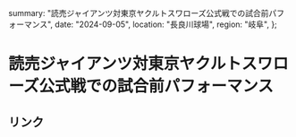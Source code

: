   summary: "読売ジャイアンツ対東京ヤクルトスワローズ公式戦での試合前パフォーマンス",
  date: "2024-09-05",
  location: "長良川球場",
  region: "岐阜",
};

# 読売ジャイアンツ対東京ヤクルトスワローズ公式戦での試合前パフォーマンス

## リンク

